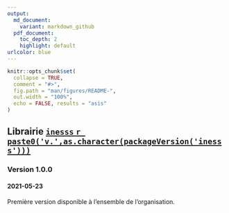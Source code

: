 ```yaml
---
output:
  md_document:
    variant: markdown_github
  pdf_document:
    toc_depth: 2
    highlight: default
urlcolor: blue
---
```

  
```r
knitr::opts_chunk$set(
  collapse = TRUE,
  comment = "#>",
  fig.path = "man/figures/README-",
  out.width = "100%",
  echo = FALSE, results = "asis"
)
```

## Librairie [`inesss` `r paste0('v.',as.character(packageVersion('inesss')))`](https://github.com/INESSS-QC/inesss1){target="_blank"}

### Version 1.0.0
#### 2021-05-23
Première version disponible à l'ensemble de l'organisation.
